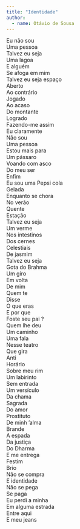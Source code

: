 ```yaml
---
title: "Identidade"
author: 
  - name: Otávio de Sousa
---
```


| Eu não sou 
| Uma pessoa 
| Talvez eu seja 
| Uma lagoa 
| E alguém
| Se afoga em mim 
| Talvez eu seja espaço
| Aberto 
| Ao contrário
| Jogado
| Ao acaso 
| Do montante 
| Logrado 
| Fazendo-me assim 
| Eu claramente
| Não sou 
| Uma pessoa 
| Estou mais para 
| Um pássaro 
| Voando com asco
| Do meu ser 
| Enfim 
| Eu sou uma Pepsi cola 
| Gelada 
| Enquanto se chora 
| No verão
| Quente 
| Estação
| Talvez eu seja
| Um verme
| Nos intestinos 
| Dos cernes
| Celestiais 
| De jasmim 
| Talvez eu seja 
| Gota do Brahma
| Um giro 
| Em volta 
| De mim 
| Quem te 
| Disse 
| O que eras 
| E por que 
| Foste seu pai ? 
| Quem lhe deu
| Um caminho 
| Uma fala 
| Nesse teatro 
| Que gira 
| Anti
| Horário
| Sobre meu rim 
| Um labirinto
| Sem entrada 
| Um versículo
| Da chama 
| Sagrada 
| Do amor 
| Prostituto 
| De minh ‘alma
| Brande 
| A espada 
| Da justiça 
| Do Dharma
| E me entrega 
| Festim 
| Brio 
| Não se compra 
| E identidade
| Não se pega 
| Se  paga
| Eu perdi a minha 
| Em alguma estrada 
| Entre aqui 
| E meu jeans  


<a href="https://instagram.com/dastavio"><i class="bi bi-instagram"></i></a>
